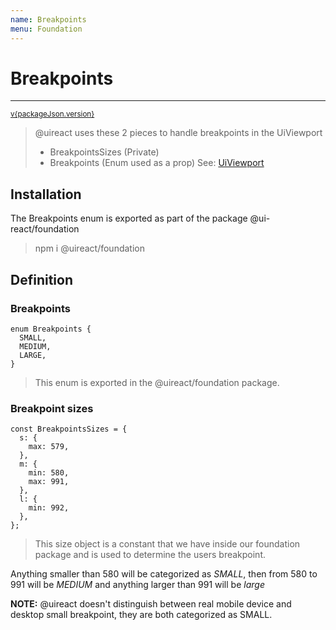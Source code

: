 ```yaml
---
name: Breakpoints
menu: Foundation
---
```



# Breakpoints
----------

<sup><a href="https://github.com/inavac182/ui-react/blob/main/packages/foundation/" target="_blank">v{packageJson.version}</a></sup>

> @uireact uses these 2 pieces to handle breakpoints in the UiViewport
>
> - BreakpointsSizes (Private)
> - Breakpoints (Enum used as a prop) See: [UiViewport](./packages-foundation-docs-viewport)

## Installation

The Breakpoints enum is exported as part of the package @ui-react/foundation

> npm i @uireact/foundation

## Definition

### Breakpoints

```
enum Breakpoints {
  SMALL,
  MEDIUM,
  LARGE,
}
```

> This enum is exported in the @uireact/foundation package.

### Breakpoint sizes

```
const BreakpointsSizes = {
  s: {
    max: 579,
  },
  m: {
    min: 580,
    max: 991,
  },
  l: {
    min: 992,
  },
};

```

> This size object is a constant that we have inside our foundation package and is used  to determine the users breakpoint.

Anything smaller than 580 will be categorized as *SMALL*, then from 580 to 991 will be *MEDIUM* and anything larger than 991 will be *large*

**NOTE:** @uireact doesn't distinguish between real mobile device and desktop small breakpoint, they are both categorized as SMALL.